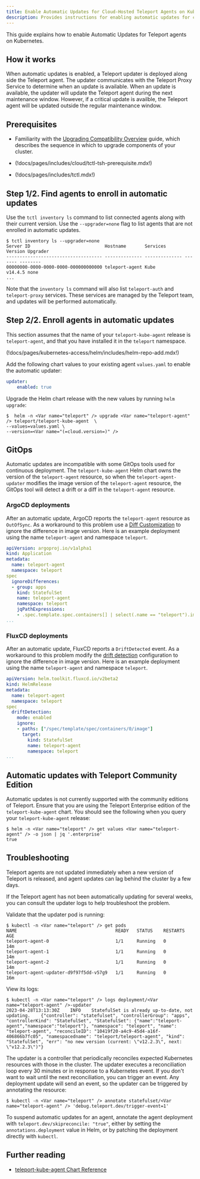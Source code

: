 ```yaml
---
title: Enable Automatic Updates for Cloud-Hosted Teleport Agents on Kubernetes
description: Provides instructions for enabling automatic updates for cloud-hosted Teleport agents that run on Kubernetes.
---
```


This guide explains how to enable Automatic Updates for Teleport agents on Kubernetes.

## How it works

When automatic updates is enabled, a Teleport updater is deployed along side the
Teleport agent. The updater communicates with the Teleport Proxy Service to determine
when an update is available. When an update is available, the updater will update
the Teleport agent during the next maintenance window. However, if a critical update
is availble, the Teleport agent will be updated outside the regular maintenance window.

## Prerequisites

- Familiarity with the [Upgrading Compatibility Overview](./overview.mdx) guide,
  which describes the sequence in which to upgrade components of your cluster.

- (!docs/pages/includes/cloud/tctl-tsh-prerequisite.mdx!)

- (!docs/pages/includes/tctl.mdx!)

## Step 1/2. Find agents to enroll in automatic updates

Use the `tctl inventory ls` command to list connected agents along with their current
version. Use the `--upgrader=none` flag to list agents that are not enrolled in automatic
updates.

```code
$ tctl inventory ls --upgrader=none
Server ID                            Hostname       Services       Version Upgrader
------------------------------------ -------------- -------------- ------- --------
00000000-0000-0000-0000-000000000000 teleport-agent Kube           v14.4.5 none
...
```

Note that the `inventory ls` command will also list `teleport-auth` and `teleport-proxy`
services. These services are managed by the Teleport team, and updates will be performed
automatically.

## Step 2/2. Enroll agents in automatic updates

This section assumes that the name of your `teleport-kube-agent` release is
`teleport-agent`, and that you have installed it in the `teleport` namespace.

(!docs/pages/kubernetes-access/helm/includes/helm-repo-add.mdx!)

Add the following chart values to your existing agent `values.yaml` to enable
the automatic updater:

```yaml
updater:
    enabled: true
```

Upgrade the Helm chart release with the new values by running `helm upgrade`:

```code
$  helm -n <Var name="teleport" /> upgrade <Var name="teleport-agent" /> teleport/teleport-kube-agent  \
--values=values.yaml \
--version=<Var name="(=cloud.version=)" />
```

## GitOps

Automatic updates are incompatible with some GitOps tools used for continuous deployment.
The `teleport-kube-agent` Helm chart owns the version of the `teleport-agent` resource,
so when the `teleport-agent-updater` modifies the image version of the `teleport-agent`
resource, the GitOps tool will detect a drift or a diff in the `teleport-agent` resource.

### ArgoCD deployments

After an automatic update, ArgoCD reports the `teleport-agent` resource as `OutOfSync`.
As a workaround to this problem use a [Diff Customization](https://argo-cd.readthedocs.io/en/stable/user-guide/diffing/#diffing-customization)
to ignore the difference in image version. Here is an example deployment using the
name `teleport-agent` and namespace `teleport`.

```yaml
apiVersion: argoproj.io/v1alpha1
kind: Application
metadata:
  name: teleport-agent
  namespace: teleport
spec
  ignoreDifferences:
  - group: apps
    kind: StatefulSet
    name: teleport-agent
    namespace: teleport
    jqPathExpressions:
    - .spec.template.spec.containers[] | select(.name == "teleport").image
...
```

### FluxCD deployments

After an automatic update, FluxCD reports a `DriftDetected` event. As a workaround
to this problem modify the [drift detection](https://fluxcd.io/flux/components/helm/helmreleases/#drift-detection)
configuration to ignore the difference in image version. Here is an example deployment
using the name `teleport-agent` and namespace `teleport`.

```yaml
apiVersion: helm.toolkit.fluxcd.io/v2beta2
kind: HelmRelease
metadata:
  name: teleport-agent
  namespace: teleport
spec
  driftDetection:
    mode: enabled
    ignore:
    - paths: ["/spec/template/spec/containers/0/image"]
      target:
        kind: StatefulSet
        name: teleport-agent
        namespace: teleport
...
```

## Automatic updates with Teleport Community Edition

Automatic updates is not currently supported with the community editions of Teleport.
Ensure that you are using the Teleport Enterprise edition of the `teleport-kube-agent`
chart. You should see the following when you query your `teleport-kube-agent` release:

```code
$ helm -n <Var name="teleport" /> get values <Var name="teleport-agent" /> -o json | jq '.enterprise'
true
```

## Troubleshooting

Teleport agents are not updated immediately when a new version of Teleport is released,
and agent updates can lag behind the cluster by a few days.

If the Teleport agent has not been automatically updating for several weeks, you
can consult the updater logs to help troubleshoot the problem.

Validate that the updater pod is running:

```code
$ kubectl -n <Var name="teleport" /> get pods
NAME                                     READY   STATUS    RESTARTS   AGE
teleport-agent-0                         1/1     Running   0          14m
teleport-agent-1                         1/1     Running   0          14m
teleport-agent-2                         1/1     Running   0          14m
teleport-agent-updater-d9f97f5dd-v57g9   1/1     Running   0          16m
```

View its logs:

```code
$ kubectl -n <Var name="teleport" /> logs deployment/<Var name="teleport-agent" />-updater
2023-04-28T13:13:30Z	INFO	StatefulSet is already up-to-date, not updating.	{"controller": "statefulset", "controllerGroup": "apps", "controllerKind": "StatefulSet", "StatefulSet": {"name":"teleport-agent","namespace":"teleport"}, "namespace": "teleport", "name": "teleport-agent", "reconcileID": "10419f20-a4c9-45d4-a16f-406866b7fc05", "namespacedname": "teleport/teleport-agent", "kind": "StatefulSet", "err": "no new version (current: \"v12.2.3\", next: \"v12.2.3\")"}
```

The updater is a controller that periodically reconciles expected Kubernetes
resources with those in the cluster. The updater executes a reconciliation loop
every 30 minutes or in response to a Kubernetes event. If you don't want to wait
until the next reconciliation, you can trigger an event. Any deployment update
will send an event, so the updater can be triggered by annotating the resource:

```code
$ kubectl -n <Var name="teleport" /> annotate statefulset/<Var name="teleport-agent" /> 'debug.teleport.dev/trigger-event=1'
```

To suspend automatic updates for an agent, annotate the agent deployment with
`teleport.dev/skipreconcile: "true"`, either by setting the
`annotations.deployment` value in Helm, or by patching the deployment directly
with `kubectl`.

## Further reading

- [teleport-kube-agent Chart Reference](../reference/helm-reference/teleport-kube-agent.mdx#updater)
